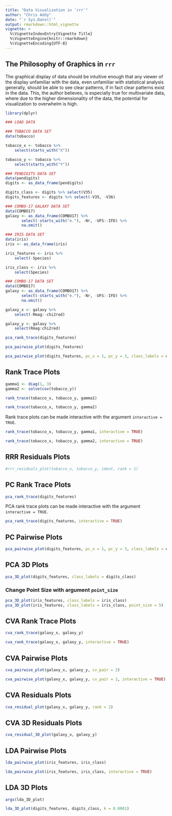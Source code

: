 ```yaml
---
title: "Data Visualization in `rrr`"
author: "Chris Addy"
date: "`r Sys.Date()`"
output: rmarkdown::html_vignette
vignette: >
  %\VignetteIndexEntry{Vignette Title}
  %\VignetteEngine{knitr::rmarkdown}
  %\VignetteEncoding{UTF-8}
---
```


## The Philosophy of Graphics in `rrr`

The graphical display of data should be intuitive enough that any viewer of the display unfamiliar with the data, even unfamiliar with statistical analysis generally, should be able to see clear patterns, if in fact clear patterns exist in the data. This, the author believes, is especially true for multivariate data, where due to the higher dimensionality of the data, the potential for visualization to overwhelm is high.

```r
library(dplyr)

### LOAD DATA

### TOBACCO DATA SET
data(tobacco)

tobacco_x <- tobacco %>%
	select(starts_with("X"))

tobacco_y <- tobacco %>% 
	select(starts_with("Y"))

### PENDIGITS DATA SET
data(pendigits)
digits <- as_data_frame(pendigits)

digits_class <- digits %>% select(V35)
digits_features <- digits %>% select(-V35, -V36)

### COMBO-17 GALAXY DATA SET
data(COMBO17)
galaxy <- as_data_frame(COMBO17) %>%
       select(-starts_with("e."), -Nr, -UFS:-IFD) %>%
       na.omit()

### IRIS DATA SET
data(iris)
iris <- as_data_frame(iris)

iris_features <- iris %>%
	select(-Species)

iris_class <- iris %>%
	select(Species)

### COMBO-17 DATA SET
data(COMBO17)
galaxy <- as_data_frame(COMBO17) %>%
       select(-starts_with("e."), -Nr, -UFS:-IFD) %>%
       na.omit()

galaxy_x <- galaxy %>%
	select(-Rmag:-chi2red)

galaxy_y <- galaxy %>%
	select(Rmag:chi2red)
```

```r
pca_rank_trace(digits_features)

pca_pairwise_plot(digits_features)

pca_pairwise_plot(digits_features, pc_x = 1, pc_y = 3, class_labels = digits_class)
```

## Rank Trace Plots

```r
gamma1 <- diag(1, 3)
gamma2 <- solve(cov(tobacco_y))

rank_trace(tobacco_x, tobacco_y, gamma1)

rank_trace(tobacco_x, tobacco_y, gamma2)
```

Rank trace plots can be made interactive with the argument `interactive = TRUE`.

```r
rank_trace(tobacco_x, tobacco_y, gamma1, interactive = TRUE)

rank_trace(tobacco_x, tobacco_y, gamma2, interactive = TRUE)
```

## RRR Residuals Plots

```r
#rrr_residuals_plot(tobacco_x, tobacco_y, ident, rank = 1)
```

## PC Rank Trace Plots

```r
pca_rank_trace(digits_features)
```

PCA rank trace plots can be made interactive with the argument `interactive = TRUE`.

```r
pca_rank_trace(digits_features, interactive = TRUE)
```


## PC Pairwise Plots

```r
pca_pairwise_plot(digits_features, pc_x = 1, pc_y = 3, class_labels = digits_class, interactive = TRUE)
```

## PCA 3D Plots

```r
pca_3D_plot(digits_features, class_labels = digits_class)
```

### Change Point Size with argument `point_size`

```r
pca_3D_plot(iris_features, class_labels = iris_class)
pca_3D_plot(iris_features, class_labels = iris_class, point_size = 5)
```

## CVA Rank Trace Plots

```r
cva_rank_trace(galaxy_x, galaxy_y)
```

```r
cva_rank_trace(galaxy_x, galaxy_y, interactive = TRUE)
```

## CVA Pairwise Plots

```r
cva_pairwise_plot(galaxy_x, galaxy_y, cv_pair = 2)
```

```r
cva_pairwise_plot(galaxy_x, galaxy_y, cv_pair = 2, interactive = TRUE)
```

## CVA Residuals Plots

```r
cva_residual_plot(galaxy_x, galaxy_y, rank = 2)
```

## CVA 3D Residuals Plots

```r
cva_residual_3D_plot(galaxy_x, galaxy_y)
```

## LDA Pairwise Plots

```r
lda_pairwise_plot(iris_features, iris_class)
```

```r
lda_pairwise_plot(iris_features, iris_class, interactive = TRUE)
```

## LDA 3D Plots

```r
args(lda_3D_plot)
```

```r
lda_3D_plot(digits_features, digits_class, k = 0.0001)
```